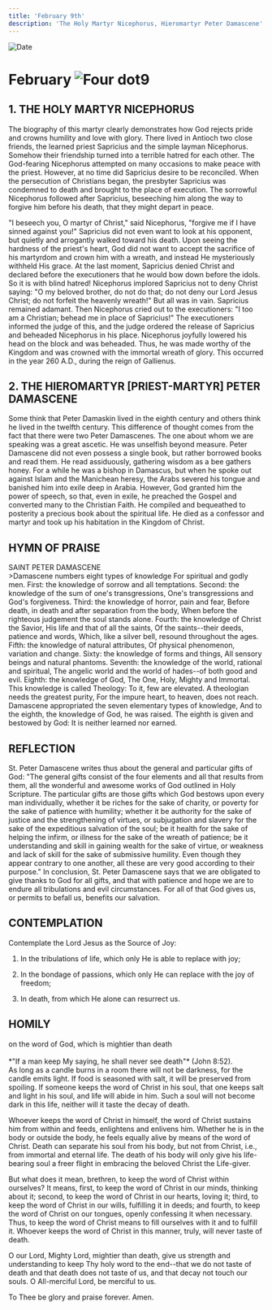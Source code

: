 ```yaml
---
title: 'February 9th'
description: 'The Holy Martyr Nicephorus, Hieromartyr Peter Damascene'
---
```


<RunningHead />
<Image src="/title-imprint.png" height={68} width={50} alt="Date" className="title-imprint"/>

# <div id="date">February <Image className="four-dot" src="/four-dot.png" height={15} width={15} alt="Four dot" />9</div>

## 1. THE HOLY MARTYR NICEPHORUS

The biography of this martyr clearly demonstrates how God rejects pride and crowns humility and love with glory. There lived in Antioch two close friends, the learned priest Sapricius and the simple layman Nicephorus. Somehow their friendship turned into a terrible hatred for each other. The God-fearing Nicephorus attempted on many occasions to make peace with the priest. However, at no time did Sapricius desire to be reconciled. When the persecution of Christians began, the presbyter Sapricius was condemned to death and brought to the place of execution. The sorrowful Nicephorus followed after Sapricius, beseeching him along the way to forgive him before his death, that they might depart in peace.

"I beseech you, O martyr of Christ," said Nicephorus, "forgive me if I have sinned against you!" Sapricius did not even want to look at his opponent, but quietly and arrogantly walked toward his death. Upon seeing the hardness of the priest's heart, God did not want to accept the sacrifice of his martyrdom and crown him with a wreath, and instead He mysteriously withheld His grace. At the last moment, Sapricius denied Christ and declared before the executioners that he would bow down before the idols. So it is with blind hatred! Nicephorus implored Sapricius not to deny Christ saying: "O my beloved brother, do not do that; do not deny our Lord Jesus Christ; do not forfeit the heavenly wreath!" But all was in vain. Sapricius remained adamant. Then Nicephorus cried out to the executioners: "I too am a Christian; behead me in place of Sapricius!" The executioners informed the judge of this, and the judge ordered the release of Sapricius and beheaded Nicephorus in his place. Nicephorus joyfully lowered his head on the block and was beheaded. Thus, he was made worthy of the Kingdom and was crowned with the immortal wreath of glory. This occurred in the year 260 A.D., during the reign of Gallienus.

## 2. THE HIEROMARTYR [PRIEST-MARTYR] PETER DAMASCENE

Some think that Peter Damaskin lived in the eighth century and others think he lived in the twelfth century. This difference of thought comes from the fact that there were two Peter Damascenes. The one about whom we are speaking was a great ascetic. He was unselfish beyond measure. Peter Damascene did not even possess a single book, but rather borrowed books and read them. He read assiduously, gathering wisdom as a bee gathers honey. For a while he was a bishop in Damascus, but when he spoke out against Islam and the Manichean heresy, the Arabs severed his tongue and banished him into exile deep in Arabia. However, God granted him the power of speech, so that, even in exile, he preached the Gospel and converted many to the Christian Faith. He compiled and bequeathed to posterity a precious book about the spiritual life. He died as a confessor and martyr and took up his habitation in the Kingdom of Christ.


## HYMN OF PRAISE
<div style={{textAlign:'center', color:'crimson', fontWeight:'bold'}}>
SAINT PETER DAMASCENE
</div>
>Damascene numbers eight types of knowledge  
For spiritual and godly men.  
First: the knowledge of sorrow and all temptations.  
Second: the knowledge of the sum of one's transgressions,  
One's transgressions and God's forgiveness.  
Third: the knowledge of horror, pain and fear,  
Before death, in death and after separation from the body,  
When before the righteous judgement the soul stands alone.  
Fourth: the knowledge of Christ the Savior,  
His life and that of all the saints,  
Of the saints--their deeds, patience and words,  
Which, like a silver bell, resound throughout the ages.  
Fifth: the knowledge of natural attributes,  
Of physical phenomenon, variation and change.  
Sixty: the knowledge of forms and things,  
All sensory beings and natural phantoms.  
Seventh: the knowledge of the world, rational and spiritual,  
The angelic world and the world of hades--of both good and evil.  
Eighth: the knowledge of God,  
The One, Holy, Mighty and Immortal.  
This knowledge is called Theology:  
To it, few are elevated.  
A theologian needs the greatest purity,  
For the impure heart, to heaven, does not reach.  
Damascene appropriated the seven elementary types of knowledge,  
And to the eighth, the knowledge of God, he was raised.  
The eighth is given and bestowed by God:  
It is neither learned nor earned.  


## REFLECTION

St. Peter Damascene writes thus about the general and particular gifts of God: "The general gifts consist of the four elements and all that results from them, all the wonderful and awesome works of God outlined in Holy Scripture. The particular gifts are those gifts which God bestows upon every man individually, whether it be riches for the sake of charity, or poverty for the sake of patience with humility; whether it be authority for the sake of justice and the strengthening of virtues, or subjugation and slavery for the sake of the expeditious salvation of the soul; be it health for the sake of helping the infirm, or illness for the sake of the wreath of patience; be it understanding and skill in gaining wealth for the sake of virtue, or weakness and lack of skill for the sake of submissive humility. Even though they appear contrary to one another, all these are very good according to their purpose." In conclusion, St. Peter Damascene says that we are obligated to give thanks to God for all gifts, and that with patience and hope we are to endure all tribulations and evil circumstances. For all of that God gives us, or permits to befall us, benefits our salvation.

## CONTEMPLATION

Contemplate the Lord Jesus as the Source of Joy:

1. In the tribulations of life, which only He is able to replace with joy;

2. In the bondage of passions, which only He can replace with the joy of freedom;

3. In death, from which He alone can resurrect us.


## HOMILY
<div style={{textAlign:'center', color:'crimson', fontWeight:'bold'}}>
on the word of God, which is mightier than death
</div><br /><div style={{textAlign:'right'}}>
*"If a man keep My saying, he shall never see death"* (John 8:52).
</div>
As long as a candle burns in a room there will not be darkness, for the candle emits light. If food is seasoned with salt, it will be preserved from spoiling. If someone keeps the word of Christ in his soul, that one keeps salt and light in his soul, and life will abide in him. Such a soul will not become dark in this life, neither will it taste the decay of death.

Whoever keeps the word of Christ in himself, the word of Christ sustains him from within and feeds, enlightens and enlivens him. Whether he is in the body or outside the body, he feels equally alive by means of the word of Christ. Death can separate his soul from his body, but not from Christ, i.e., from immortal and eternal life. The death of his body will only give his life-bearing soul a freer flight in embracing the beloved Christ the Life-giver.

But what does it mean, brethren, to keep the word of Christ within ourselves? It means, first, to keep the word of Christ in our minds, thinking about it; second, to keep the word of Christ in our hearts, loving it; third, to keep the word of Christ in our wills, fulfilling it in deeds; and fourth, to keep the word of Christ on our tongues, openly confessing it when necessary. Thus, to keep the word of Christ means to fill ourselves with it and to fulfill it. Whoever keeps the word of Christ in this manner, truly, will never taste of death.

O our Lord, Mighty Lord, mightier than death, give us strength and understanding to keep Thy holy word to the end--that we do not taste of death and that death does not taste of us, and that decay not touch our souls. O All-merciful Lord, be merciful to us.

To Thee be glory and praise forever. Amen.